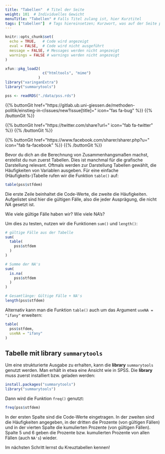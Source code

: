 ```yaml
---
title: "Tabellen"  # Titel der Seite
weight: 101  # Individuelles Gewicht 
menuTitle: "Tabellen" # Falls Titel zulang ist, hier Kurztitel
tags: ["tabellen"]  # Tags hiereinsetzen; Kurzwort, was auf der Seite passsiert
---
```

```r
knitr::opts_chunk$set(
  echo = TRUE,   # Code wird angezeigt
  eval = FALSE,  # Code wird nicht ausgeführt
  message = FALSE, # Messages werden nicht angezeigt
  warnings = FALSE # warnings werden nicht angezeigt
)

xfun::pkg_load2(
                 c("htmltools", "mime")
               )
library("xaringanExtra")
library("summarytools")

pss <- readRDS("./data/pss.rds")
```

{{% buttonGit href=\"https\:\/\/gitlab.ub.uni-giessen.de\/methoden-politik\/einstieg-in-r\/issues\/new?issue[title]=\" icon=\"fas fa-bug\" %}} {{% /buttonGit %}} 

{{% buttonGit href=\"https\:\/\/twitter.com\/share?url=\" icon=\"fab fa-twitter\" %}} {{% /buttonGit %}}

{{% buttonGit href=\"https\:\/\/www.facebook.com\/sharer\/sharer.php?u=\" icon=\"fab fa-facebook\" %}} {{% /buttonGit %}}

Bevor du dich an die Berechnung von Zusammenhangsmaßen machst, erstellst du nun zuerst Tabellen. Dies ist manchmal für die grafische Darstellung relevant. Oftmals werden zur Darstellung Tabellen gewählt, die Häufigkeiten von Variablen ausgeben. Für eine einfache (Häufigkeits-)Tabelle rufen wir die Funktion `table()` auf:
```r
table(pss$stfdem)
```
Die erste Zeile beinhaltet die Code-Werte, die zweite die Häufigkeiten. Aufgelistet sind hier die gültigen Fälle, also die jeder Ausprägung, die nicht *NA* gesetzt ist. 

Wie viele gültige Fälle haben wir? Wie viele NA's?

Um dies zu testen, nutzen wir die Funktionen `sum()` und `length()`:
```r
# gültige Fälle aus der Tabelle
sum(
  table(
    pss$stfdem
  )
) 

# Summe der NA's
sum(
  is.na(
    pss$stfdem
  )
)

# Gesamtlänge: Gültige Fälle + NA's
length(pss$stfdem)
```

Alternativ kann man die Funktion `table()` auch um das Argument `useNA = "ifany"` erweitern:
```r
table(
  pss$stfdem,
  useNA = "ifany"
)
```

## Tabelle mit **library** `summarytools`
Um eine strukturierte Ausgabe zu erhalten, kann die **library** `summarytools` genutzt werden. Man erhält in etwa eine Ansicht wie in SPSS. Die **library** muss zuerst installiert bzw. geladen werden:
```r
install.packages("summarytools")
library("summarytools")
```

Dann wird die Funktion `freq()` genutzt:
```r
freq(pss$stfdem)
```

In der ersten Spalte sind die Code-Werte eingetragen. In der zweiten sind die Häufigkeiten angegeben, in der dritten die Prozente (von gültigen Fällen) und in der vierten Spalte die kumulierten Prozente (von gültigen Fällen). Spalte $5$ und $6$ geben die Prozente bzw. kumulierten Prozente von allen Fällen (auch `NA's`) wieder.

Im nächsten Schritt lernst du Kreuztabellen kennen!
